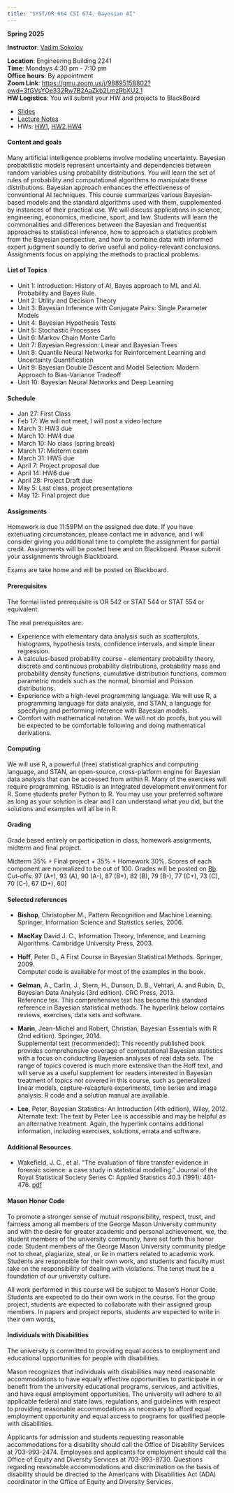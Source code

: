 ```yaml
---
title: "SYST/OR 664 CSI 674. Bayesian AI"
---
```


**Spring 2025**\

**Instructor**: [Vadim Sokolov](../index.qmd)\

**Location**: Engineering Building	2241\
**Time**: Mondays 4:30 pm - 7:10 pm\
**Office hours**: By appointment\
**Zoom Link**: [https://gmu.zoom.us/j/98895158802?pwd=3fGVsYOe332Rw7B2AaZkb2LmzRbXU2.1](https://gmu.zoom.us/j/98895158802?pwd=3fGVsYOe332Rw7B2AaZkb2LmzRbXU2.1)\
**HW Logistics**: You will submit your HW and projects to BlackBoard\


- [Slides](../html/664/slides/) 
- [Lecture Notes](https://vsokolov.org/html/_book/)   
- HWs: [HW1](https://vsokolov.org/html/664/01-hw.html), [HW2](https://vsokolov.org/html/664/02-hw.html),[HW4](https://vsokolov.org/html/664/04-hw.html)\
<!-- , [Solutions](https://www.dropbox.com/scl/fo/0y6hmel1bx0272abpessg/h?rlkey=9e6csie5of2q9qcn2n0socy7i&dl=0)\ -->



#### Content and goals
Many artificial intelligence problems involve modeling uncertainty. Bayesian probabilistic models represent uncertainty and dependencies between random variables using probability distributions. You will learn the set of rules of probability and computational algorithms to manipulate these distributions. Bayesian approach enhances the effectiveness of conventional AI techniques. This course summarizes various Bayesian-based models and the standard algorithms used with them, supplemented by instances of their practical use. We will discuss applications in science, engineering, economics, medicine, sport, and law. Students will learn the commonalities and differences between the Bayesian and frequentist approaches to statistical inference, how to approach a statistics problem from the Bayesian perspective, and how to combine data with informed expert judgment soundly to derive useful and policy-relevant conclusions. Assignments focus on applying the methods to practical problems.

#### List of Topics
- Unit 1:  Introduction: History of AI, Bayes approach to ML and AI. Probability and Bayes Rule.
- Unit 2:  Utility and Decision Theory
- Unit 3:  Bayesian Inference with Conjugate Pairs: Single Parameter Models 
- Unit 4:  Bayesian Hypothesis Tests
- Unit 5:  Stochastic Processes
- Unit 6:  Markov Chain Monte Carlo  
- Unit 7:  Bayesian Regression: Linear and Bayesian Trees
- Unit 8: Quantile Neural Networks for Reinforcement Learning and Uncertainty Quantification
- Unit 9: Bayesian Double Descent and Model Selection: Modern Approach to Bias-Variance Tradeoff
- Unit 10: Bayesian Neural Networks and Deep Learning


#### Schedule
- Jan 27: First Class
- Feb 17: We will not meet, I will post a video lecture
- March 3: HW3 due
- March 10: HW4 due
- March 10: No class (spring break)
- March 17: Midterm exam
- March 31: HW5 due
- April 7: Project proposal due
- April 14: HW6 due
- April 28: Project Draft due
- May 5: Last class, project presentations
- May 12: Final project due


#### Assignments
Homework is due 11:59PM on the assigned due date.  If you have extenuating circumstances, please contact me in advance, and I will consider giving you additional time to complete the assignment for partial credit. Assignments will be posted here and on Blackboard. Please submit your assignments through Blackboard.

Exams are take home and will be posted on Blackboard.

#### Prerequisites
The formal listed prerequisite is OR 542 or STAT 544 or STAT 554 or equivalent.\

The real prerequisites are: 

- Experience with elementary data analysis such as scatterplots, histograms, hypothesis tests, confidence intervals, and simple linear regression. 
- A calculus-based probability course - elementary probability theory, discrete and continuous probability distributions, probability mass and probability density functions, cumulative distribution functions, common parametric models such as the normal, binomial and Poisson distributions.
- Experience with a high-level programming language. We will use R, a programming language for data analysis, and STAN, a language for specifying and performing inference with Bayesian models.
- Comfort with mathematical notation.  We will not do proofs, but you will be expected to be comfortable following and doing mathematical derivations.

#### Computing
We will use R, a powerful (free) statistical graphics and computing language, and STAN, an open-source, cross-platform engine for Bayesian data analysis that can be accessed from within R. Many of the exercises will require programming. RStudio is an integrated development environment for R. Some students prefer Python to R. You may use your preferred software as long as your solution is clear and I can understand what you did, but the solutions and examples will all be in R.

#### Grading
Grade based entirely on participation in class, homework assignments, midterm and final project.\

Midterm 35\% \+ Final project \+ 35\% \+ Homework 30\%.  Scores of each component are normalized to be out of 100. Grades will be posted on [Bb](https://mymasonportal.gmu.edu/). Cut-offs: 97 (A\+), 93 (A), 90 (A\-), 87 (B+), 82 (B), 79 (B\-), 77 (C\+), 73 (C), 70 (C\-), 67 (D\+), 60)

#### Selected references

- **Bishop**, Christopher M., Pattern Recognition and Machine Learning. Springer, Information Science and Statistics series, 2006.
- **MacKay** David J. C., Information Theory, Inference, and Learning Algorithms. Cambridge University Press, 2003.
-  **Hoff**, Peter D., A First Course in Bayesian Statistical Methods. Springer, 2009.\
Computer code is available for most of the examples in the book.

- **Gelman**, A., Carlin, J., Stern, H., Dunson, D. B., Vehtari, A. and Rubin, D., Bayesian Data Analysis (3rd edition). CRC Press, 2013.\
Reference tex. This comprehensive text has become the standard reference in Bayesian statistical methods. The hyperlink below contains reviews, exercises, data sets and software. 

- **Marin**, Jean-Michel and Robert, Christian, Bayesian Essentials with R (2nd edition). Springer, 2014.\
Supplemental text (recommended):  This recently published book provides comprehensive coverage of computational Bayesian statistics with a focus on conducting Bayesian analyses of real data sets.  The range of topics covered is much more extensive than the Hoff text, and will serve as a useful supplement for readers interested in Bayesian treatment of topics not covered in this course, such as generalized linear models, capture-recapture experiments, time series and image analysis.   R code and a solution manual are available.\

- **Lee**, Peter, Bayesian Statistics:  An Introduction (4th edition), Wiley, 2012.
Alternate text:  The text by Peter Lee is accessible and may be helpful as an alternative treatment.   Again, the hyperlink contains additional information, including exercises, solutions, errata and software.

#### Additional Resources

- Wakefield, J. C., et al. "The evaluation of fibre transfer evidence in forensic science: a case study in statistical modelling." Journal of the Royal Statistical Society Series C: Applied Statistics 40.3 (1991): 461-476. [pdf](files/Wakefield-EvaluationFibreTransfer-1991.pdf)

#### Mason Honor Code
To promote a stronger sense of mutual responsibility, respect, trust, and fairness among all members of the George Mason University community and with the desire for greater academic and personal achievement, we, the student members of the university community, have set forth this honor code: Student members of the George Mason University community pledge not to cheat, plagiarize, steal, or lie in matters related to academic work. Students are responsible for their own work, and students and faculty must take on the responsibility of dealing with violations. The tenet must be a foundation of our university culture.\

All work performed in this course will be subject to Mason's Honor Code. Students are expected to do their own work in the course. For the group project, students are expected to collaborate with their assigned group members. In papers and project reports, students are expected to write in their own words,
 
#### Individuals with Disabilities
The university is committed to providing equal access to employment and educational opportunities for people with disabilities.\

Mason recognizes that individuals with disabilities may need reasonable accommodations to have equally effective opportunities to participate in or benefit from the university educational programs, services, and activities, and have equal employment opportunities. The university will adhere to all applicable federal and state laws, regulations, and guidelines with respect to providing reasonable accommodations as necessary to afford equal employment opportunity and equal access to programs for qualified people with disabilities.\

Applicants for admission and students requesting reasonable accommodations for a disability should call the Office of Disability Services at 703-993-2474. Employees and applicants for employment should call the Office of Equity and Diversity Services at 703-993-8730. Questions regarding reasonable accommodations and discrimination on the basis of disability should be directed to the Americans with Disabilities Act (ADA) coordinator in the Office of Equity and Diversity Services.





